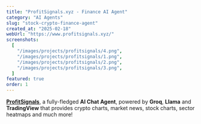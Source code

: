 ```yaml
---
title: "ProfitSignals.xyz - Finance AI Agent"
category: "AI Agents"
slug: "stock-crypto-finance-agent"
created_at: "2025-02-18"
webUrl: "https://www.profitsignals.xyz/"
screenshots:
  [
    "/images/projects/profitsignals/4.png",
    "/images/projects/profitsignals/1.png",
    "/images/projects/profitsignals/2.png",
    "/images/projects/profitsignals/3.png",
  ]
featured: true
order: 1
---
```


**[ProfitSignals](https://profitsignals.xyz)**, a fully-fledged **AI Chat Agent**, powered by **Groq**, **Llama** and **TradingView** that provides crypto charts, market news, stock charts, sector heatmaps and much more!
